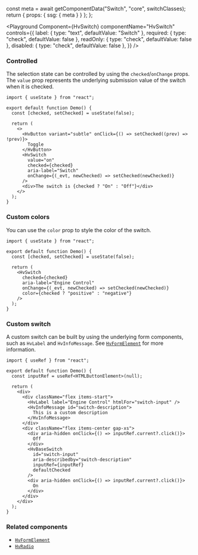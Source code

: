 

  const meta = await getComponentData("Switch", "core", switchClasses);
  return { props: { ssg: { meta } } };
};

<Description />

<Page>

<Playground
  Component={HvSwitch}
  componentName="HvSwitch"
  controls={{
    label: { type: "text", defaultValue: "Switch" },
    required: { type: "check", defaultValue: false },
    readOnly: { type: "check", defaultValue: false },
    disabled: { type: "check", defaultValue: false },
  }}
/>

### Controlled

The selection state can be controlled by using the `checked`/`onChange` props.
The `value` prop represents the underlying submission value of the switch when it is checked.

```tsx live
import { useState } from "react";

export default function Demo() {
  const [checked, setChecked] = useState(false);

  return (
    <>
      <HvButton variant="subtle" onClick={() => setChecked((prev) => !prev)}>
        Toggle
      </HvButton>
      <HvSwitch
        value="on"
        checked={checked}
        aria-label="Switch"
        onChange={(_evt, newChecked) => setChecked(newChecked)}
      />
      <div>The switch is {checked ? "On" : "Off"}</div>
    </>
  );
}
```

### Custom colors

You can use the `color` prop to style the color of the switch.

```tsx live
import { useState } from "react";

export default function Demo() {
  const [checked, setChecked] = useState(false);

  return (
    <HvSwitch
      checked={checked}
      aria-label="Engine Control"
      onChange={(_evt, newChecked) => setChecked(newChecked)}
      color={checked ? "positive" : "negative"}
    />
  );
}
```

### Custom switch

A custom switch can be built by using the underlying form components, such as `HvLabel` and `HvInfoMessage`.
See [`HvFormElement`](/components/form-element) for more information.

```tsx live
import { useRef } from "react";

export default function Demo() {
  const inputRef = useRef<HTMLButtonElement>(null);

  return (
    <div>
      <div className="flex items-start">
        <HvLabel label="Engine Control" htmlFor="switch-input" />
        <HvInfoMessage id="switch-description">
          This is a custom description
        </HvInfoMessage>
      </div>
      <div className="flex items-center gap-xs">
        <div aria-hidden onClick={() => inputRef.current?.click()}>
          Off
        </div>
        <HvBaseSwitch
          id="switch-input"
          aria-describedby="switch-description"
          inputRef={inputRef}
          defaultChecked
        />
        <div aria-hidden onClick={() => inputRef.current?.click()}>
          On
        </div>
      </div>
    </div>
  );
}
```

### Related components

- [`HvFormElement`](/components/form-element)
- [`HvRadio`](/components/radio)

</Page>
